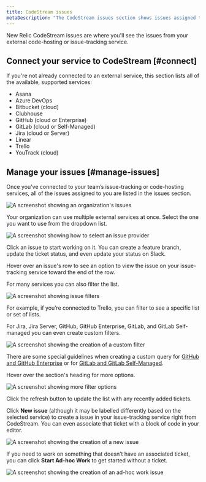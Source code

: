 ```yaml
---
title: CodeStream issues
metaDescription: "The CodeStream issues section shows issues assigned to you, as well as providing filtering tools."
---
```


New Relic CodeStream issues are where you'll see the issues from your external code-hosting or issue-tracking service.

## Connect your service to CodeStream [#connect]

If you're not already connected to an external service, this section lists all of the available, supported services:

* Asana
* Azure DevOps
* Bitbucket (cloud)
* Clubhouse
* GitHub (cloud or Enterprise)
* GitLab (cloud or Self-Managed)
* Jira (cloud or Server)
* Linear
* Trello
* YouTrack (cloud)

## Manage your issues [#manage-issues]

Once you’ve connected to your team’s issue-tracking or code-hosting services, all of the issues assigned to you are listed in the issues section.

![A screenshot showing an organization's issues](/images/IssuesSection.png "issues")

Your organization can use multiple external services at once. Select the one you want to use from the dropdown list.

![A screenshot showing how to select an issue provider](/images/Tasks-MultipleProviders.png "provider")

Click an issue to start working on it. You can create a feature branch, update the ticket status, and even update your status on Slack.

Hover over an issue's row to see an option to view the issue on your issue-tracking service toward the end of the row.

For many services you can also filter the list.

![A screenshot showing issue filters](/images/IssuesFilter.png)
<figcaption>For example, if you’re connected to Trello, you can filter to see a specific list or set of lists.</figcaption>

For Jira, Jira Server, GitHub, GitHub Enterprise, GitLab, and GitLab Self-managed you can even create custom filters.

![A screenshot showing the creation of a custom filter](/images/IssuesCustomFilter.png "custom-filter")

There are some special guidelines when creating a custom query for [GitHub and GitHub Enterprise](/docs/codestream/codestream-ui-overview/pull-requests-section/#github) or for [GitLab and GitLab Self-Managed](/docs/codestream/codestream-ui-overview/pull-requests-section/#gitlab).

Hover over the section's heading for more options.

![A screenshot showing more filter options](/images/IssuesSectionHeader.png "more-options")

Click the refresh button to update the list with any recently added tickets.

Click **New issue** (although it may be labelled differently based on the selected service) to create a issue in your issue-tracking service right from CodeStream. You can even associate that ticket with a block of code in your editor.

![A screenshot showing the creation of a new issue](/images/IssuesNewTrello.png "new-issue")

If you need to work on something that doesn’t have an associated ticket, you can click **Start Ad-hoc Work** to get started without a ticket.

![A screenshot showing the creation of an ad-hoc work issue](/images/IssuesStartAdHoc.png "ad-hoc")
